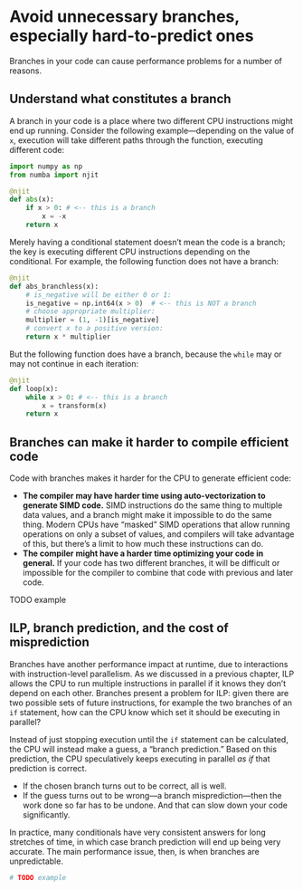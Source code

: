 # Avoid unnecessary branches, especially hard-to-predict ones

Branches in your code can cause performance problems for a number of reasons.

## Understand what constitutes a branch

A branch in your code is a place where two different CPU instructions might end up running.
Consider the following example—depending on the value of `x`, execution will take different paths through the function, executing different code:

```python
import numpy as np
from numba import njit

@njit
def abs(x):
    if x > 0: # <-- this is a branch
        x = -x
    return x
```

Merely having a conditional statement doesn't mean the code is a branch; the key is executing different CPU instructions depending on the conditional.
For example, the following function does not have a branch:

```python
@njit
def abs_branchless(x):
    # is_negative will be either 0 or 1:
    is_negative = np.int64(x > 0)  # <-- this is NOT a branch
    # choose appropriate multiplier:
    multiplier = (1, -1)[is_negative]
    # convert x to a positive version:
    return x * multiplier
```

But the following function does have a branch, because the `while` may or may not continue in each iteration:

```python
@njit
def loop(x):
    while x > 0: # <-- this is a branch
        x = transform(x)
    return x
```

## Branches can make it harder to compile efficient code

Code with branches makes it harder for the CPU to generate efficient code:

* **The compiler may have harder time using auto-vectorization to generate SIMD code.**
  SIMD instructions do the same thing to multiple data values, and a branch might make it impossible to do the same thing.
  Modern CPUs have "masked" SIMD operations that allow running operations on only a subset of values, and compilers will take advantage of this, but there's a limit to how much these instructions can do.
* **The compiler might have a harder time optimizing your code in general.**
  If your code has two different branches, it will be difficult or impossible for the compiler to combine that code with previous and later code.

TODO example

## ILP, branch prediction, and the cost of misprediction

Branches have another performance impact at runtime, due to interactions with instruction-level parallelism.
As we discussed in a previous chapter, ILP allows the CPU to run multiple instructions in parallel if it knows they don't depend on each other.
Branches present a problem for ILP: given there are two possible sets of future instructions, for example the two branches of an `if` statement, how can the CPU know which set it should be executing in parallel?

Instead of just stopping execution until the `if` statement can be calculated, the CPU will instead make a guess, a "branch prediction."
Based on this prediction, the CPU speculatively keeps executing in parallel _as if_ that prediction is correct.

* If the chosen branch turns out to be correct, all is well.
* If the guess turns out to be wrong—a branch misprediction—then the work done so far has to be undone.
  And that can slow down your code significantly.

In practice, many conditionals have very consistent answers for long stretches of time, in which case branch prediction will end up being very accurate.
The main performance issue, then, is when branches are unpredictable.

```python
# TODO example
```

